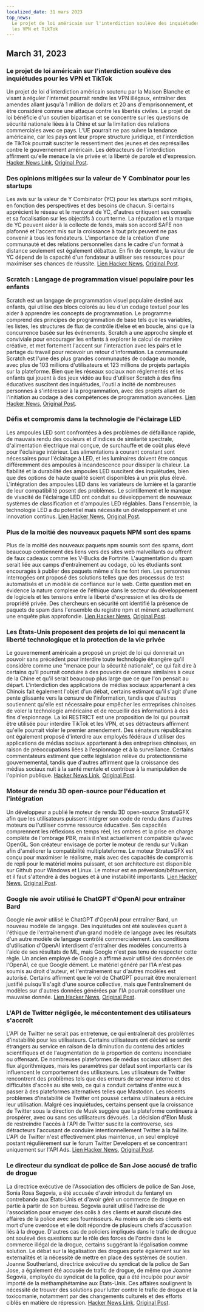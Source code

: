 ```yaml
---
localized_date: 31 mars 2023
top_news:
  Le projet de loi américain sur l'interdiction soulève des inquiétudes pour
  les VPN et TikTok
---
```




<CallToAction />

<Steps>

## March 31, 2023

### Le projet de loi américain sur l'interdiction soulève des inquiétudes pour les VPN et TikTok

Un projet de loi d'interdiction américain soutenu par la Maison Blanche et visant à réguler l'internet pourrait rendre les VPN illégaux, entraîner des amendes allant jusqu'à 1 million de dollars et 20 ans d'emprisonnement, et être considéré comme une attaque contre les libertés civiles. Le projet de loi bénéficie d'un soutien bipartisan et se concentre sur les questions de sécurité nationale liées à la Chine et sur la limitation des relations commerciales avec ce pays. L'UE pourrait ne pas suivre la tendance américaine, car les pays ont leur propre structure juridique, et l'interdiction de TikTok pourrait susciter le ressentiment des jeunes et des représailles contre le gouvernement américain. Les détracteurs de l'interdiction affirment qu'elle menace la vie privée et la liberté de parole et d'expression.
[Hacker News Link](http://news.ycombinator.com/item?id=35366955), [Original Post](https://www.youtube.com/watch?v=FWQGA_n5Z4M).

### Des opinions mitigées sur la valeur de Y Combinator pour les startups

Les avis sur la valeur de Y Combinator (YC) pour les startups sont mitigés, en fonction des perspectives et des besoins de chacun. Si certains apprécient le réseau et le mentorat de YC, d'autres critiquent ses conseils et sa focalisation sur les objectifs à court terme. La réputation et la marque de YC peuvent aider à la collecte de fonds, mais son accord SAFE non plafonné et l'accent mis sur la croissance à tout prix peuvent ne pas convenir à tous les fondateurs. L'importance de la création d'une communauté et des relations personnelles dans le cadre d'un format à distance seulement est également débattue. En fin de compte, la valeur de YC dépend de la capacité d'un fondateur à utiliser ses ressources pour maximiser ses chances de réussite.
[Lien Hacker News](http://news.ycombinator.com/item?id=35373019), [Original Post](https://acecreamu.substack.com/p/is-y-combinator-worth-the-money).

### Scratch : Langage de programmation visuel populaire pour les enfants

Scratch est un langage de programmation visuel populaire destiné aux enfants, qui utilise des blocs colorés au lieu d'un codage textuel pour les aider à apprendre les concepts de programmation. Le programme comprend des principes de programmation de base tels que les variables, les listes, les structures de flux de contrôle if/else et en boucle, ainsi que la concurrence basée sur les événements. Scratch a une approche simple et conviviale pour encourager les enfants à explorer le calcul de manière créative, et met fortement l'accent sur l'interaction avec les pairs et le partage du travail pour recevoir un retour d'information. La communauté Scratch est l'une des plus grandes communautés de codage au monde, avec plus de 103 millions d'utilisateurs et 123 millions de projets partagés sur la plateforme. Bien que les réseaux sociaux non réglementés et les enfants qui jouent à des jeux vidéo au lieu d'utiliser Scratch à des fins éducatives suscitent des inquiétudes, l'outil a incité de nombreuses personnes à s'intéresser à la programmation, avec des projets allant de l'initiation au codage à des compétences de programmation avancées.
[Lien Hacker News](http://news.ycombinator.com/item?id=35373052), [Original Post](https://scratch.mit.edu/about).

### Défis et compromis dans la technologie de l'éclairage LED

Les ampoules LED sont confrontées à des problèmes de défaillance rapide, de mauvais rendu des couleurs et d'indices de similarité spectrale, d'alimentation électrique mal conçue, de surchauffe et de coût plus élevé pour l'éclairage intérieur. Les alimentations à courant constant sont nécessaires pour l'éclairage à LED, et les luminaires doivent être conçus différemment des ampoules à incandescence pour dissiper la chaleur. La fiabilité et la durabilité des ampoules LED suscitent des inquiétudes, bien que des options de haute qualité soient disponibles à un prix plus élevé. L'intégration des ampoules LED dans les variateurs de lumière et la garantie de leur compatibilité posent des problèmes. Le scintillement et le manque de vivacité de l'éclairage LED ont conduit au développement de nouveaux systèmes de classification et d'ampoules LED réglables. Dans l'ensemble, la technologie LED a du potentiel mais nécessite un développement et une innovation continus.
[Lien Hacker News](http://news.ycombinator.com/item?id=35371750), [Original Post](https://nymag.com/strategist/article/led-light-bulbs-investigation.html).

### Plus de la moitié des nouveaux paquets NPM sont des spams

Plus de la moitié des nouveaux paquets npm soumis sont des spams, dont beaucoup contiennent des liens vers des sites web malveillants ou offrent de faux cadeaux comme les V-Bucks de Fortnite. L'augmentation du spam serait liée aux camps d'entraînement au codage, où les étudiants sont encouragés à publier des paquets même s'ils ne font rien. Les personnes interrogées ont proposé des solutions telles que des processus de test automatisés et un modèle de confiance sur le web. Cette question met en évidence la nature complexe de l'éthique dans le secteur du développement de logiciels et les tensions entre la liberté d'expression et les droits de propriété privée. Des chercheurs en sécurité ont identifié la présence de paquets de spam dans l'ensemble du registre npm et mènent actuellement une enquête plus approfondie.
[Lien Hacker News](http://news.ycombinator.com/item?id=35370728), [Original Post](https://blog.sandworm.dev/one-in-two-new-npm-packages-is-seo-spam-right-now).

### Les États-Unis proposent des projets de loi qui menacent la liberté technologique et la protection de la vie privée

Le gouvernement américain a proposé un projet de loi qui donnerait un pouvoir sans précédent pour interdire toute technologie étrangère qu'il considère comme une "menace pour la sécurité nationale", ce qui fait dire à certains qu'il pourrait conduire à des pouvoirs de censure similaires à ceux de la Chine et qu'il serait beaucoup plus large que ce que l'on pensait au départ. L'interdiction des applications de médias sociaux appartenant à des Chinois fait également l'objet d'un débat, certains estimant qu'il s'agit d'une pente glissante vers la censure de l'information, tandis que d'autres soutiennent qu'elle est nécessaire pour empêcher les entreprises chinoises de voler la technologie américaine et de recueillir des informations à des fins d'espionnage. La loi RESTRICT est une proposition de loi qui pourrait être utilisée pour interdire TikTok et les VPN, et ses détracteurs affirment qu'elle pourrait violer le premier amendement. Des sénateurs républicains ont également proposé d'interdire aux employés fédéraux d'utiliser des applications de médias sociaux appartenant à des entreprises chinoises, en raison de préoccupations liées à l'espionnage et à la surveillance. Certains commentateurs estiment que cette législation relève du protectionnisme gouvernemental, tandis que d'autres affirment que la croissance des médias sociaux nuit à la santé mentale et contribue à la manipulation de l'opinion publique.
[Hacker News Link](http://news.ycombinator.com/item?id=35369075), [Original Post](https://www.vice.com/en/article/4a3ddb/restrict-act-insanely-broad-ban-tiktok-vpns).

### Moteur de rendu 3D open-source pour l'éducation et l'intégration

Un développeur a publié le moteur de rendu 3D open-source StratusGFX afin que les utilisateurs puissent intégrer son code de rendu dans d'autres moteurs ou l'utiliser comme ressource éducative. Ses capacités comprennent les réflexions en temps réel, les ombres et la prise en charge complète de l'ombrage PBR, mais il n'est actuellement compatible qu'avec OpenGL. Son créateur envisage de porter le moteur de rendu sur Vulkan afin d'améliorer la compatibilité multiplateforme. Le moteur StratusGFX est conçu pour maximiser le réalisme, mais avec des capacités de compromis de repli pour le matériel moins puissant, et son architecture est disponible sur Github pour Windows et Linux. Le moteur est en préversion/bêtaversion, et il faut s'attendre à des bogues et à une instabilité importants.
[Lien Hacker News](http://news.ycombinator.com/item?id=35370284), [Original Post](https://github.com/KTStephano/StratusGFX).

### Google nie avoir utilisé le ChatGPT d'OpenAI pour entraîner Bard

Google nie avoir utilisé le ChatGPT d'OpenAI pour entraîner Bard, un nouveau modèle de langage. Des inquiétudes ont été soulevées quant à l'éthique de l'entraînement d'un grand modèle de langage avec les résultats d'un autre modèle de langage contrôlé commercialement. Les conditions d'utilisation d'OpenAI interdisent d'entraîner des modèles concurrents à l'aide de ses résultats de ML, mais Google n'est pas tenu de respecter cette règle. Un ancien employé de Google a affirmé avoir utilisé des données de l'OpenAI, ce que Google dément. Le matériel généré par l'IA n'est pas soumis au droit d'auteur, et l'entraînement sur d'autres modèles est autorisé. Certains affirment que le vol de ChatGPT pourrait être moralement justifié puisqu'il s'agit d'une source collective, mais que l'entraînement de modèles sur d'autres données générées par l'IA pourrait constituer une mauvaise donnée.
[Lien Hacker News](http://news.ycombinator.com/item?id=35370915), [Original Post](https://twitter.com/steventey/status/1641267979399704576).

### L'API de Twitter négligée, le mécontentement des utilisateurs s'accroît

L'API de Twitter ne serait pas entretenue, ce qui entraînerait des problèmes d'instabilité pour les utilisateurs. Certains utilisateurs ont déclaré se sentir étrangers au service en raison de la diminution du contenu des articles scientifiques et de l'augmentation de la proportion de contenu incendiaire ou offensant. De nombreuses plateformes de médias sociaux utilisent des flux algorithmiques, mais les paramètres par défaut sont importants car ils influencent le comportement des utilisateurs. Les utilisateurs de Twitter rencontrent des problèmes tels que des erreurs de serveur interne et des difficultés d'accès au site web, ce qui a conduit certains d'entre eux à passer à des plateformes alternatives telles que Mastodon. Les récents problèmes d'instabilité de Twitter ont poussé certains utilisateurs à réduire leur utilisation. Malgré ces inquiétudes, certains pensent que la croissance de Twitter sous la direction de Musk suggère que la plateforme continuera à prospérer, avec ou sans ses utilisateurs dévoués. La décision d'Elon Musk de restreindre l'accès à l'API de Twitter suscite la controverse, ses détracteurs l'accusant de conduire intentionnellement Twitter à la faillite. L'API de Twitter n'est effectivement plus maintenue, un seul employé postant régulièrement sur le forum Twitter Developers et se concentrant uniquement sur l'API Ads.
[Lien Hacker News](http://news.ycombinator.com/item?id=35370152), [Original Post](https://snarfed.org/the-twitter-api-is-now-effectively-unmaintained).

### Le directeur du syndicat de police de San Jose accusé de trafic de drogue

La directrice exécutive de l'Association des officiers de police de San Jose, Sonia Rosa Segovia, a été accusée d'avoir introduit du fentanyl en contrebande aux États-Unis et d'avoir géré un commerce de drogue en partie à partir de son bureau. Segovia aurait utilisé l'adresse de l'association pour envoyer des colis à des clients et aurait discuté des affaires de la police avec ses fournisseurs. Au moins un de ses clients est mort d'une overdose et elle doit répondre de plusieurs chefs d'accusation liés à la drogue. D'autres cas de policiers impliqués dans le trafic de drogue ont soulevé des questions sur le rôle des forces de l'ordre dans le commerce illégal de la drogue, certains suggérant la légalisation comme solution. Le débat sur la légalisation des drogues porte également sur les externalités et la nécessité de mettre en place des systèmes de soutien. Joanne Southerland, directrice exécutive du syndicat de la police de San Jose, a également été accusée de trafic de drogue, de même que Joanne Segovia, employée du syndicat de la police, qui a été inculpée pour avoir importé de la méthamphétamine aux États-Unis. Ces affaires soulignent la nécessité de trouver des solutions pour lutter contre le trafic de drogue et la toxicomanie, notamment par des changements culturels et des efforts ciblés en matière de répression.
[Hacker News Link](http://news.ycombinator.com/item?id=35376488), [Original Post](https://www.washingtonexaminer.com/news/crime/san-jose-police-union-director-smuggle-fentanyl-charge).

</Steps>
